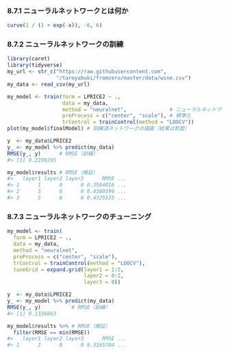 ### 8.7.1 ニューラルネットワークとは何か

```r
curve(1 / (1 + exp(-x)), -6, 6)
```

### 8.7.2 ニューラルネットワークの訓練

```r
library(caret)
library(tidyverse)
my_url <- str_c("https://raw.githubusercontent.com",
                "/taroyabuki/fromzero/master/data/wine.csv")
my_data <- read_csv(my_url)
```

```r
my_model <- train(form = LPRICE2 ~ .,
                  data = my_data,
                  method = "neuralnet",              # ニューラルネットワーク
                  preProcess = c("center", "scale"), # 標準化
                  trControl = trainControl(method = "LOOCV"))
plot(my_model$finalModel) # 訓練済ネットワークの描画（結果は割愛）
```

```r
y  <- my_data$LPRICE2
y_ <- my_model %>% predict(my_data)
RMSE(y_, y)      # RMSE（訓練）
#> [1] 0.2200265

my_model$results # RMSE（検証）
#>   layer1 layer2 layer3      RMSE ...
#> 1      1      0      0 0.3504016 ...
#> 2      3      0      0 0.4380399 ...
#> 3      5      0      0 0.4325535 ...
```

### 8.7.3 ニューラルネットワークのチューニング

```r
my_model <- train(
  form = LPRICE2 ~ .,
  data = my_data,
  method = "neuralnet",
  preProcess = c("center", "scale"),
  trControl = trainControl(method = "LOOCV"),
  tuneGrid = expand.grid(layer1 = 1:5,
                         layer2 = 0:2,
                         layer3 = 0))
```

```r
y  <- my_data$LPRICE2
y_ <- my_model %>% predict(my_data)
RMSE(y_, y)          # RMSE（訓練）
#> [1] 0.1336863

my_model$results %>% # RMSE（検証）
  filter(RMSE == min(RMSE))
#>   layer1 layer2 layer3      RMSE ...
#> 1      2      0      0 0.3165704 ...
```

